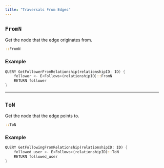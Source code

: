 ```yaml
---
title: "Traversals From Edges"
---
```


## `FromN`

Get the node that the edge originates from.

```rust
::FromN
```

### Example

```rust 
QUERY GetFollowerFromRelationship(relationshipID: ID) {
    follower <- E<Follows>(relationshipID)::FromN
    RETURN follower
}
```

---

## `ToN`

Get the node that the edge points to.

```rust
::ToN
```

### Example

```rust 
QUERY GetFollowingFromRelationship(relationshipID: ID) {
    followed_user <- E<Follows>(relationshipID)::ToN
    RETURN followed_user
}
```
